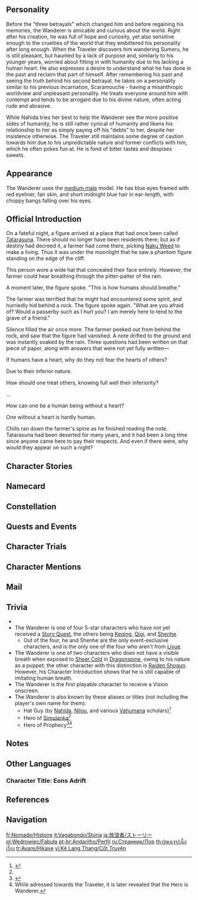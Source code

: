 {{CharacterTabs}}
{{Quote|If the measure of humanity is having a heart, then he cannot be deemed as such.<br>If one without a heart experiences joy and sorrow, then he shall be a puppet most alike to humanity.|Description from the Official Website<ref>Official Genshin Impact Website: [https://genshin.hoyoverse.com/en/character/sumeru?char=8 Wanderer]</ref>}}

==Personality==
{{Quote|A wayfaring figure whose identity is a mystery. He dresses like a mountain ascetic, but he certainly does not act the part.|In-game character attributes and profile page text}}

Before the "three betrayals" which changed him and before regaining his memories, the Wanderer is amicable and curious about the world. Right after his creation, he was full of hope and curiosity, yet also sensitive enough to the cruelties of the world that they embittered his personality after long enough. When the Traveler discovers him wandering Sumeru, he is still pleasant, but haunted by a lack of purpose and, similarly to his younger years, worried about fitting in with humanity due to his lacking a human heart. He also expresses a desire to understand what he has done in the past and reclaim that part of himself. After remembering his past and seeing the truth behind his second betrayal, he takes on a personality similar to his previous incarnation, Scaramouche - having a misanthropic worldview and unpleasant personality. He treats everyone around him with contempt and tends to be arrogant due to his divine nature, often acting rude and abrasive.

While Nahida tries her best to help the Wanderer see the more positive sides of humanity, he is still rather cynical of humanity and likens his relationship to her as simply paying off his "debts" to her, despite her insistence otherwise. The Traveler still maintains some degree of caution towards him due to his unpredictable nature and former conflicts with him, which he often pokes fun at. He is fond of bitter tastes and despises sweets.

==Appearance==
{{See also|A Wrathful Void}}
<!-- Keep appearance section short and concise. Limit to 3-4 sentences. Outfits should be described on the outfit pages. -->
The Wanderer uses the [[:Category:Medium Male Characters|medium male]] model. He has blue eyes framed with red eyeliner, fair skin, and short midnight blue hair in ear-length, with choppy bangs falling over his eyes.

==Official Introduction==
<!-- Article from Hoyolab -->
{{Official Introduction
|title     = Know one heart, know all hearts
|link      = https://www.hoyolab.com/article/13254885
|character = Wanderer
}}
{{Quote|"Those who believe cast the gods in glory, while unbelievers witness how gods transcend. But as for him, I will not characterize him as either. All uncertainties are but foundations for his future path."|Blessed One of Wisdom, Mahakusaladhamma<ref group="Note">{{Lang|Blessed One of Wisdom, Mahakusaladhamma|zh=摩诃善法大吉祥智慧主}}, in which {{zh|智慧主,|lit=Keeper of Wisdom,}} is the name of [[Sapientia Oromasdis|Nahida's constellation]].</ref> - [[Lesser Lord Kusanali|Buer]]}}
On a fateful night, a figure arrived at a place that had once been called [[Tatarasuna]]. There should no longer have been residents there, but as if destiny had decreed it, a farmer had come there, picking [[Naku Weed]] to make a living. Thus it was under the moonlight that he saw a phantom figure standing on the edge of the cliff.

This person wore a wide hat that concealed their face entirely. However, the farmer could hear breathing through the pitter-patter of the rain.

A moment later, the figure spoke. "This is how humans should breathe."

The farmer was terrified that he might had encountered some spirit, and hurriedly hid behind a rock. The figure spoke again. "What are you afraid of? Would a passerby such as I hurt you? I am merely here to tend to the grave of a friend."

Silence filled the air once more. The farmer peeked out from behind the rock, and saw that the figure had vanished. A note drifted to the ground and was instantly soaked by the rain. Three questions had been written on that piece of paper, along with answers that were not yet fully written—

If humans have a heart, why do they not fear the hearts of others?

Due to their inferior nature.

How should one treat others, knowing full well their inferiority?

...

How can one be a human being without a heart?

One without a heart is hardly human.

Chills ran down the farmer's spine as he finished reading the note. Tatarasuna had been deserted for many years, and it had been a long time since anyone came here to pay their respects. And even if there were, why would they appear on such a night?
==Character Stories==
{{Character Story
|title1        = Character Details
|text1         = <p>He needs not introduce himself, for ordinary folk will never get to know him.</p><!--
              --><p>Nor will he need to immerse himself in the sea of humanity, for he has long forsaken any worthless emotion.</p><!--
              --><p>Several times now he has risen and fallen, and now he lives only for himself.</p><!--
              --><p>"Wanderer" is how he believes he might be best described &mdash; he has no home, no kin, and no destination.</p><!--
              --><p>Like the breeze, he lives in this world, and he walks its length and breadth.</p>
|mention1      = 

|title2        = Character Story 1
|friendship2   = 2
|quest2        = Inversion of Genesis
|text2         = <p>Many years ago, the Wanderer was not called by that title. Indeed, he has had many, all of which corresponded to a special status he possessed at that time. Today, many of these past affairs have been forgotten.</p><!--
              --><p>The puppet, the eccentric Kabukimono, the 6th seat of the [[Fatui Harbinger]]s, [[The Balladeer]]...</p><!--
              --><p>Each of these was a thread of fate tying the puppet's joints down.</p><!--
              --><p>Any recollection must begin several hundred years ago, when the puppet that shed tears upon being born would not be given a name, but was instead only given a [[Plume of Luxury|small golden feather]] as proof of his personage.</p><!--
              --><p>He would be laid to rest within the [[Shakkei Pavilion]], staring blankly at the beauteous scenery within. The flaming maple leaves, the exquisite window lattices... Within that lovely prison, he lost all perception.</p><!--
              --><p>It was by accident that a kind-hearted samurai named [[Katsuragi]] would enter the pavilion and rescue him. It was Katsuragi who brought him to live in Tatarasuna and meet the people who lived there.</p><!--
              --><p>Then, the puppet was as naive as a newborn, filled with goodwill and gratitude towards humans. Katsuragi, upon seeing the golden pinion on his person, knew that this puppet must not have been of ordinary stock, yet have his reasons not to mention his place of origin. Thus, he omitted all mention of Shakkei Pavilion, instead claiming falsely that he had found the young man while patroling [[Nazuchi Beach]], and he bade the puppet play along so as to not expose the lie.</p><!--
              --><p>Busy, bustling Tatarasuna was a place of many happy memories for the puppet. There, he was briefly human. There, he was briefly normal.</p><!--
              --><p>Katsuragi, [[Mikoshi Nagamasa]], [[Niwa Hisahide|Niwa]], [[Miyazaki Kaneo|Miyazaki]], and many other now-forgotten people from Tatarasuna would teach him to read and write, to start fires and make meals, to forge &mdash; yes, they accepted him as their friend.</p><!--
              --><p>They even asked him: "Don't you want a name? Or are you going to let everyone out there call you the Kabukimono?"</p><!--
              --><p>Yet he had no dislike for this name.</p><!--
              --><p>"Kabukimono" referred mostly to those who wore vibrant colors and behaved in a peculiar manner. Yes, they made him different, but such was proof of his humanity &mdash; proof that he belonged in Tatarasuna.</p><!--
              --><p>Pity, then, that though he loved this name so, he would be forced to forsake it. For when he no longer wished to become human, it lost its meaning.</p><!--
              --><p>He would depart, and after arriving in the distant north, would join the wild banquet of the Harbingers, working to win the sixth seat among them.</p><!--
              --><p>It was the Tsaritsa who would grant him his new title &mdash; "The Balladeer." Strength, power, and the desire for conflict &mdash; these he already possessed.</p><!--
              --><p>The chess pieces raised tides of madness amidst battle, and the slaughterers on the stage upended order.</p><!--
              --><p>In that moment, he was sure that The Balladeer was his true name.</p>
|mention2      = Tsaritsa,Mikoshi Nagamasa,Niwa Hisahide,Miyazaki Kaneo,Katsuragi

|title3        = Character Story 2
|friendship3   = 3
|quest3        = Inversion of Genesis
|text3         = <p>In the early days when Tatarasuna was still a prosperous place, the Wanderer walked amongst its people, going by the name "Kabukimono."</p><!--
              --><p>And the thing that ended his peaceful life was not all that important in the grand scale of Inazuma's history.</p><!--
              --><p>Change came to the place in the form of the [[Akame School|Akame Clan]] and a mechanic from Fontaine named [[Escher]]. The two cooperated very closely to further improve forging quality, and in the process, Akame introduced Escher to Niwa, who was also from the three [[Isshin Art|Isshin traditions]].</p><!--
              --><p>Escher's arrival caused quite the stir for a time, for it was through his revolutionary new techniques that they were able to process [[Crystal Marrow]] in such a way that their forging efficacy and production were both increased.</p><!--
              --><p>But as time passed, anomalies emerged within the great central furnace in Tatarasuna. Black gas gathered within the furnace, and it would gradually affect the bodies of the craftspeople there. Forging and smelting were the foundations of life in Tatarasuna, but now they had become death itself.</p><!--
              --><p>And as the toll mounted, the great furnace further went out of control. None could get close to its core, and even stopping it became nigh impossible.</p><!--
              --><p>As the highest authority at Tatarasuna, Niwa was forced to enact an information blackout while sending people to [[Inazuma City]] to beg aid from [[Tenshukaku]].</p><!--
              --><p>For some reason, however, those who took to the sea in ships never returned. Horror began seeping into the hearts of Tatarasuna's people.</p><!--
              --><p>The Kabukimono knew that Niwa needed the [[Raiden Shogun]]'s aid, but did not know that this was the very year when she had successfully built the perfect puppet using parts of herself as material, thus handing over management of the nation to the [[Guardian of Eternity]]. He thus boarded a small boat and braved storm and rain to arrive at Tenshukaku, seeking an audience with the Shogun.</p><!--
              --><p>But she now dwelled in the [[Plane of Euthymia]], and he was repeatedly refused. In desperation, he displayed the golden feather on his person and asked to see [[Yae Miko]] instead.</p><!--
              --><p>At this time, Miko was busy assisting the Guardian, and though she rushed down as soon as she heard this news, she could only meet the distressed Kabukimono briefly. Yet he had no ears for her promises to send people to their aid immediately, and returned in despair, convinced that the [[Shogunate]] had forsaken Tatarasuna.</p><!--
              --><p>Still, the dispatch was sent, the people were mobilized, and they crossed by sea. Yet they arrived to no great disaster. Indeed, most people knew nothing of what had happened. It was the mechanic, Escher, who explained that Niwa had fled with his family for fear of punishment for his malfeasance, and that the Kabukimono had gone into the core zone in his place, shutting the furnace down.</p><!--
              --><p>Receiving word that the Kabukimono had been friends with the fleeing Niwa, Yae guessed at the heaviness in his heart and did not wish to further disturb him, merely sending someone to return the feather to him.</p><!--
              --><p>Later still, he would disappear without a trace from Tatarasuna. But as people reminisced, they could never forget the celebratory dance he had performed together with them on the day that Mikoshi Nagamasa successfully forged his great blade.</p><!--
              --><p>His steps fluttered lightly like a feather in the wind then, and they could not have known that he, like a feather, would depart from them and journey to places unknown.</p>
|mention3      = Escher,Niwa Hisahide,Raiden Shogun,Yae Miko,Mikoshi Nagamasa,The Shogun,Ei

|title4        = Character Story 3
|friendship4   = 4
|quest4        = Inversion of Genesis
|text4         = <p>After leaving Tatarasuna, the Kabukimono met a young [[child]] in a small house by the seaside somewhere in Inazuma.</p><!--
              --><p>The young boy was weak and sickly, and he lived in a rickety old place into which the rain leaked. Seeing his constantly mud-caked face through the gaps in the decrepit wooden door, the Kabukimono felt something twist in his heart, as if some ancient feeling was being re-awakened. And so, he stayed within that wooden house to care for that sick boy, bringing him melons, fruits, and water to drink, helping him to wipe the filth from his face.</p><!--
              --><p>Many days passed, and the child's parents did not return. It was only later that the Kabukimono learned that the parents were also workers from Tatarasuna, and they might have lived normal and happy lives, if not for husband and wife contracting some strange illness during their work, often coughing up blood as a result. That they had not returned indicated that they may have passed without any fanfare in some place out there.</p><!--
              --><p>The child's name was unimportant, for he had another identity: he was the Kabukimono's friend, and family besides. They talked about how they had been born and promised to continue to live together in that ramshackle hut. As proof of their friendship, the Kabukimono took the boy to Shakkei Pavilion to see the place where he had once lived.</p><!--
              --><p>The flaming maple leaves, the ancient latticed windows... All was as it had once been.</p><!--
              --><p>At that time, he believed that he would never return here... but he did not realize that the child could die in only one night. One night, barely enough time for the Kabukimono to go out and find some food or swipe some furniture that others no longer had any use for.</p><!--
              --><p>Though he had already witnessed much change, he never knew that another person's passing was something that could occur in such a brief moment, or that this moment could grant him nothing but pain.</p><!--
              --><p>After the shock, he felt incomparable fury. He was alone. Again. Was he not once more abandoned?</p><!--
              --><p>Again! Again! Again!</p><!--
              --><p>The boy's small body on the ground was curled up like a jumble of flower petals, a corner of it stained red with blood &mdash; red like the maple leaves... red like a blazing fire.</p><!--
              --><p>That night, a great flaming glow lit the seaside. The Kabukimono burned the wooden house, and finding himself an old straw hat from within it, left to begin his long journey.</p><!--
              --><p>He wandered everywhere, not knowing where to go, and though he would meet many more people along the way, he would never again regard any of them as his companions.</p>
|mention4      = Child

|title5        = Character Story 4
|friendship5   = 5
|quest5        = Inversion of Genesis
|text5         = <p>The sixth of [[Snezhnaya]]'s Fatui Harbingers is known as The Balladeer.</p><!--
              --><p>And yet this name was not his to own from the start. Indeed, they were yet separated by over a hundred years.</p><!--
              --><p>After leaving Inazuma, he forsook the name Kabukimono, reverting to his nameless state, and did not even consider taking another until [[The Jester]] found him.</p><!--
              --><p>In the end, such titles as "puppet" or "Kabukimono" were all given to him by mortals. And since he would no longer have them as companions, there was no point in using the names they gave him.</p><!--
              --><p>But The Jester proved most persuasive, and the puppet was intrigued by the frenzied banquet he spoke of, and so accompanied the man to Snezhnaya to serve in the Fatui.</p><!--
              --><p>A stranger named [[The Doctor]] would welcome him warmly in this frigid northern land, inviting the Wanderer to be the key reference material in his experiments &mdash; his grand research project.</p><!--
              --><p>Puppet-making techniques had their roots in [[Khaenri'ah]], and his nature as a creation of the Electro Archon made him all the more special. The Doctor was fascinated by this field of study, and, using the Wanderer as a foundational blueprint, would perform research and experiments for several decades before finally attaining the techniques that would go on to form the basis for his Segments.</p><!--
              --><p>In return, The Doctor would unlock the seal on his body, causing his abilities to greatly increase, to the point where he was a match for the lower-ranked Harbingers.</p><!--
              --><p>But even so, he did not choose another name. His colleagues called him the "puppet," and so he saw himself also &mdash; a puppet, unafraid of death and inexhaustible.</p><!--
              --><p>On the [[Tsaritsa]]'s orders, he would lead a company to explore the [[Abyss]], and there he spent much time. More than once he was wounded, then repaired by The Doctor, and thus he grew stronger, surviving to be wounded again by ever mightier foes.</p><!--
              --><p>Much later, he would bring the results of his exploration back to Snezhnaya, gaining the sixth seat in the process. His orders were also changed. Instead of exploring the Abyss, he was now to constantly be on standby, assisting the clandestine activities of the Fatui across the world.</p><!--
              --><p>And it was only then that he felt that that new name, "The Balladeer," fit him.</p>
|mention5      = Pierro,Dottore,Raiden Shogun,Tsaritsa,Ei

|title6        = Character Story 5
|friendship6   = 6
|quest6        = Inversion of Genesis
|text6         = <p>The many things that happened after that might even be called soul-stirring, but for the fact that few now remember them.</p><!--
              --><p>Only those who witnessed those events would keep them as legends in their hearts, and so they continue to quietly exist, as ancient songs lost to the world.</p><!--
              --><p>Within Irminsul, The Balladeer came into contact with the "truth" that [[Lesser Lord Kusanali]] had placed within the flow of information. This secret had been hidden within one of The Doctor's many hearts, and just as she claimed, this truth in first person contained all his remaining honesty.</p><!--
              --><p>And thus did The Balladeer come to know of past truths: Niwa, who had taught him how to live like an ordinary human and treated him like one, had not fled Tatarasuna to escape punishment as Escher had claimed. In fact, the true culprit had been Escher &mdash; no, The Doctor &mdash; all along. And as for the heart that had been placed within The Balladeer, it had been cut, still warm, from Niwa's breast.</p><!--
              --><p>This death had been nicely packaged within an incident at the forge, and such was Escher's silvered tongue that he all too quickly convinced everyone that this was due to the failings of the local overseer.</p><!--
              --><p>As the next person in charge, Mikoshi Nagamasa would have faced capital punishment if not for the intervention of his loyal samurai retainer, Katsuragi, who willingly took the burden of wrongdoing upon himself.</p><!--
              --><p>The tragedy that followed need not be elaborated upon. Nagamasa, unwilling as he was, had to wash the stain from the Mikoshi name, and could not allow himself to die here.</p><!--
              --><p>And so he brought forth his beloved blade, the Daitatara Nagamasa, and struck Katsuragi down in a single blow, the blade cutting so deep that it nearly split the slain man in twain...</p><!--
              --><p>...And had they not all believed in their god?</p><!--
              --><p>Why then, did they have to face such a calamity?</p><!--
              --><p>If the enigmatic puppet they called the Kabukimono had never existed, would Escher have done the same thing there?</p><!--
              --><p>Even if the chance were infinitesimal, could the tragedy of Tatarasuna have been salvaged?</p><!--
              --><p>Anyone anywhere else in this world would be able to do nothing about this, but not The Balladeer. He knew that he alone could attempt this one thing, here and now.</p><!--
              --><p>He believed himself bold, for he feared not death. Death was but a tiny threat to a puppet, and only humans with hearts knew horror.</p><!--
              --><p>He also knew himself to be craven, and for that he had remorse. If he had been then more like he was at present... if he had learned to be less trusting... Would those he had viewed as friends have met such a ruinous end?</p><!--
              --><p>Traitor, hero, god, discarded detritus &mdash; all these identities would cease to matter to one who leaped into the flux.</p><!--
              --><p>The information flow was a place of incomparable silence, and yet his blood roiled in his ears, and his mind roared.</p><!--
              --><p>Embrace oblivion!</p><!--
              --><p>The puppet was a discarded milksop, the Kabukimono unaccomplished and sheltered, and Scaramouche was a schemer &mdash; one who eventually went against divine decree, seeking to go against the tides of the world.</p><!--
              --><p>But what of it?</p><!--
              --><p>Once upon a time, these inhuman hands had shut a great blazing furnace without caring if his ten fingers were burned to a crisp.</p><!--
              --><p>Now, these hands grasped at the tiniest possibility, twisting the truth to fulfill his wish.</p><!--
              --><p>Yes, embrace it, embrace it with this form that shall be obliterated!</p><!--
              --><p>To ruin with this life, as worthless as flowers and feathers and the dawn dew!</p><!--
              --><p>Farewell, world! The future shall be what it will. Farewell nonetheless!</p>
|mention6      = Lesser Lord Kusanali,Dottore,Mikoshi Nagamasa,Escher,Niwa Hisahide,Katsuragi,Raiden Shogun,Ei

|title7        = Tiny Doll
|friendship7   = 4
|quest7        = Inversion of Genesis
|text7         = <p>Having decided to stop by Sumeru, the Wanderer took some time off to visit [[Treasures Street]] and learn how to make toys from some of the merchants there.</p><!--
              --><p>In a corner of the bustling street, a kind-hearted old fellow with hair as white as snow invited him to sit by his side, teaching him how to use cloth and thread to sew that which he wanted to make step by step.</p><!--
              --><p>The Wanderer spent much time practicing, doing this thing that did not augur with his personality. Strange, perhaps, but he did not hate it.</p><!--
              --><p>He had done such things with great patience in times past, after all, learning things such as holding cutlery, wearing clothes, combing his hair...</p><!--
              --><p>Yes, he had learned to be a "human" from the little things up.</p><!--
              --><p>A few days later, his great work was complete &mdash; a little man with white clothes and black hair, a waistband tied using a butterfly knot, and a clear, round tear at the corner of his eye.</p><!--
              --><p>Indeed, back then, there was a young fellow who had made this doll in imitation of the Wanderer's past appearance. Shame, then, that he had burned both the doll and his old home to ashes when he left Inazuma.</p><!--
              --><p>Many years later, he would make one as well, and oh, how familiar that felt!</p><!--
              --><p>Small and soft as it was, it was akin to a defenseless babe. It took up little space in his sleeves, and if he kept it in his hat, it felt like having a travel companion.</p><!--
              --><p>"From today, you shall wander together with me."</p><!--
              --><p>He said softly, placing it in his pocket.</p>
|mention7      = 

|title8        = Vision
|friendship8   = 6
|quest8        = Inversion of Genesis
|text8         = <p>In that instant, the Wanderer could hear the wind's voice. He knew not whence it had come, only that it changed direction as if to greet him.</p><!--
              --><p>On it were scents old and nostalgic &mdash; the iron hammer, metals, the furnace, the dust of the earth...</p><!--
              --><p>Distant dreams, a prosperous past... Incredible though it might seem, even he once led such a simple life.</p><!--
              --><p>In that instant, he beheld his own reflections, each one vivid, each one real, each one him.</p><!--
              --><p>Cowering in fear, pathetic in his agony, arrogant yet laughable... And they all coalesced into one body.</p><!--
              --><p>To accept the past is to acknowledge its failings, to recognize that one is naught but a coward who has achieved nothing &mdash; who has nothing.</p><!--
              --><p>But only by doing so could he break free of his shackles and become, once again, that tragic person.</p><!--
              --><p>In that moment, he knew this: that the appearances of peace and beauty were but an illusion. The real him had never died, no, it lived on deep within his heart. As long as he still had a choice, he would tread the same course no matter how many times he did this over.</p><!--
              --><p>As he moved like lightning itself, a blazing light came between him and the [[Everlasting Lord of Arcane Wisdom]], blocking its attack. His will and his choice had gained him the eye of the gods.</p><!--
              --><p>The Vision descended, and caught between bright light and darkness, the glittering ornament seemed almost like an eye on a smiling face, questioning him from afar: Can you, who have desires of such intensity, still be considered a being without a heart?</p>
|mention8      = 
}}

==Namecard==
{{Namecard|Wanderer: Drifter's Ballad}}

==Constellation==
{{Constellation Lore|Peregrinus}}

==Quests and Events==
{{For|appearances involving Wanderer as [[The Balladeer]]|The Balladeer#Quests and Events}}
{{Quests and Events
|To Claim the Crown = cutscene
}}

==Character Trials==
{{Trials by Character}}

==Character Mentions==
{{For|character mentions involving Wanderer as [[The Balladeer]]|Scaramouche#Character Mentions}}
{{Character Mentions}}

==Mail==
{{Mails by Category List|noheader=1}}

==Trivia==
* {{Transclude|A Wrathful Void|Skill Effects|section=1}}
* The Wanderer is one of four 5-star characters who have not yet received a [[Story Quest]], the others being [[Keqing]], [[Qiqi]], and [[Shenhe]].
** Out of the four, he and Shenhe are the only event-exclusive characters, and is the only one of the four who aren't from [[Liyue]].
* The Wanderer is one of two characters who does not have a visible breath when exposed to [[Sheer Cold]] in [[Dragonspine]], owing to his nature as a puppet; the other character with this distinction is [[Raiden Shogun]]. However, his Character Introduction shows that he is still capable of imitating human breath.
* The Wanderer is the first playable character to receive a Vision onscreen.
* The Wanderer is also known by these aliases or titles (not including the player's own name for them):
** Hat Guy (by [[Nahida]], [[Nilou]], and various [[Vahumana]] scholars)<ref name="simulanka">{{Ref/Quest|Until the End of the World}}</ref>
**Hero of [[Simulanka]]<ref name="simulanka" />
**Hero of Prophecy<ref>{{Ref/Quest|The Story Begins in a Forest Without Rain}}</ref><ref name="Hero" group="Note">While adressed towards the Traveler, it is later revealed that the Hero is Wanderer.</ref>
<!--

===Etymology===
*
-->

==Notes==
{{Reflist|note=1}}

==Other Languages==
===Character Title: Eons Adrift===
{{Other Languages
|en       = Eons Adrift
|zhs      = 久世浮倾
|zhs_rm   = Jiǔshì Fúqīng
|zht      = 久世浮傾
|zht_rm   = Jiǔshì Fúqīng
|zh_tl    = Eons Adrift
|ja       = 久世浮傾
|ja_rm    = Kusei Fukei
|ja_tl    = Eons Adrift
|ko       = 기나긴 방황
|ko_tl    = Long Wandering
|es       = El Caminante Eterno
|es_tl    = The Eternal Walker
|fr       = L'éternellement égaré
|fr_tl    = The Eternally Lost One
|ru       = Затерявшийся в вечности
|ru_tl    = Lost in Eternity
|th       = กัปกัลป์อสงไขย
|th_rm    = Kappakan asongkhai
|th_tl    = Uncountable Kalpas
|vi       = Đoạn Tuyệt Thế Gian
|vi_tl    = Cut the World Off
|de       = Bis in die Ewigkeit driften
|de_tl    = Drift into the Eternity
|id       = Eons Adrift
|pt       = Caminhante Eterno
|pt_tl    = Eternal Walker
|tr       = Zamanda Sürükleniş
|tr_tl    = Adrift in Time
|it       = Eternamente perduto
|it_tl    = Eternally Lost
}}

==References==
{{Reflist}}

==Navigation==
{{Character Navbox|Lore}}

[[fr:Nomade/Histoire]]
[[it:Vagabondo/Storia]]
[[ja:放浪者/ストーリー]]
[[pl:Wędrowiec/Fabuła]]
[[pt-br:Andarilho/Perfil]]
[[ru:Странник/Лор]]
[[th:ผู้พเนจร/เนื้อเรื่อง]]
[[tr:Avare/Hikaye]]
[[vi:Kẻ Lang Thang/Cốt Truyện]]